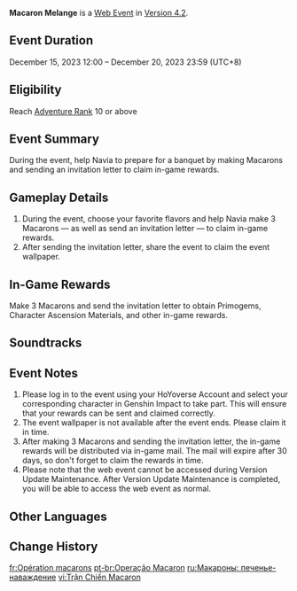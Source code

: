 {{Event Tabs}}
{{Event
|name              = Macaron Melange
|image             = Macaron Melange.png
|type              = Web
|group             = Character Release
|time_known        = yes
|time_start        = 2023-12-15 12:00:00
|time_start_offset = GMT+8
|time_end          = 2023-12-20 23:59:59
|time_end_offset   = GMT+8
|link              = https://genshin.hoyoverse.com/en/news/detail/114055
|link2             = https://act.hoyoverse.com/ys/event/e20231215navia/index.html
|link2name         = Event Page
|characters        = Navia
}}
{{Description|Everyone needs Macarons! Looks like it's my time to shine again!}}
'''Macaron Melange''' is a [[Web Event]] in [[Version 4.2]].

==Event Duration==
December 15, 2023 12:00 – December 20, 2023 23:59 (UTC+8)

==Eligibility==
Reach [[Adventure Rank]] 10 or above

==Event Summary==
During the event, help Navia to prepare for a banquet by making Macarons and sending an invitation letter to claim in-game rewards.

==Gameplay Details==
# During the event, choose your favorite flavors and help Navia make 3 Macarons — as well as send an invitation letter — to claim in-game rewards.
# After sending the invitation letter, share the event to claim the event wallpaper.

==In-Game Rewards==
Make 3 Macarons and send the invitation letter to obtain Primogems, Character Ascension Materials, and other in-game rewards.
{{Card List|delim=;|show_caption=1|Primogem*40;Prithiva Topaz Fragment*3;Mora*20,000;Mystic Enhancement Ore*2}}

==Soundtracks==
{{Soundtracks by Category Table|type=eventgameplay}}

==Event Notes==
# Please log in to the event using your HoYoverse Account and select your corresponding character in Genshin Impact to take part. This will ensure that your rewards can be sent and claimed correctly.
# The event wallpaper is not available after the event ends. Please claim it in time.
# After making 3 Macarons and sending the invitation letter, the in-game rewards will be distributed via in-game mail. The mail will expire after 30 days, so don't forget to claim the rewards in time.
# Please note that the web event cannot be accessed during Version Update Maintenance. After Version Update Maintenance is completed, you will be able to access the web event as normal.

==Other Languages==
{{Other Languages
|en      = Macaron Melange
|zhs     = 马卡龙作战
|zhs_rm  = 
|zht     = 馬卡龍作戰
|zht_rm  = 
|zh_tl   = 
|ja      = マカロン作戦
|ja_rm   = Makaron Sakusen
|ja_tl   = Operation Macaron
|ko      = 마카롱 대작전
|ko_rm   = 
|ko_tl   = 
|es      = Operación macaron
|es_tl   = Operation Macaron
|fr      = Opération macarons
|fr_tl   = Operation Macarons
|ru      = Макароны: печенье-наваждение
|ru_tl   = 
|th      = มาการองอลเวง
|th_rm   = 
|th_tl   = 
|vi      = Trận Chiến Macaron
|vi_tl   = 
|de      = Macaron-Melange
|id      = Mengadon Makaron
|id_tl   = Kneading Macaron
|pt      = Operação Macaron
|pt_tl   = 
|tr      = Karışık Makaron
|tr_tl   = 
|it      = Operazione macaron
|it_tl   = 
}}

==Change History==
{{Change History|4.3}}

[[fr:Opération macarons]]
[[pt-br:Operação Macaron]]
[[ru:Макароны: печенье-наваждение]]
[[vi:Trận Chiến Macaron]]
